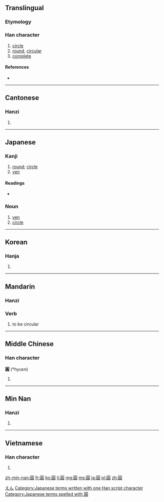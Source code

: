 {{also|圆|円|圎|圜}}
==Translingual==

===Etymology===
{{Han compound|囗|員|c1=s|c2=p|ls=psc}}

===Han character===
{{Han char|rn=31|rad=囗|as=10|sn=13|four=6080<sub>6</sub>|canj=田口月金 (WRBC)|ids=⿴[[囗]][[員]]}}

# [[circle]]
# [[round]], [[circular]]
# [[complete]]

====References====
* {{Han ref|kx=0220.090|dkj=04819|dj=0451.140|hdz=10724.070|uh=5713|ud=22291|bh=B6EA|bd=46826}}

----

==Cantonese==
{{Hani-forms|[[圆]]|[[圓]]}}

===Hanzi===
{{yue-hanzi|jyut=[[jyun4]]|y=yun4|sim=圆}}

# {{defn|lang=yue|sort=囗10}}

----

==Japanese==
{{ja-forms|円|圆|圓}}
===Kanji===
{{ja-kanji|grade=8|rs=囗10|style=ky|shin=円}}

# [[round]]; [[circle]]
# [[yen]]

====Readings====
* {{ja-readings
|on=[[えん]] (en) < [[ゑん]] (wen)
|kun=[[まるい]] (marui)}}

===Noun===
{{ja-noun|ky|hira=えん|rom=en|shin=円}}

# [[yen]]
# [[circle]]

[[Category:ja:Currency|えん]]
[[Category:Japanese terms written with one Han script character]]
[[Category:Japanese terms spelled with 圓]]

----

==Korean==

===Hanja===
{{ko-hanja|hangeul=[[원]]|eumhun=둥글|rv=won|mr=wŏn}}

# {{defn|lang=ko|sort=囗10}}

----

==Mandarin==
{{Hani-forms|[[圆]]|[[圓]]}}

===Hanzi===
{{cmn-hanzi|sim=圆|pin=[[yuán]] ([[yuan2]])|wg=yüan<sup>2</sup>}}

===Verb===
{{cmn-verb|t|pin=yuán|pint=yuan2|tra=圓|sim=圆|rs=囗10}}

# {{context|Beginning Mandarin|lang=cmn|sc=Hant|sort=囗10}} to be circular

----

==Middle Chinese==

===Han character===
'''圓''' (*hyuɛn)<!--the asterisk indicates that this is a reconstructed pronunciation-->

# {{defn|lang=zhx-mid|sort=囗10}}

----
==Min Nan==
{{Hani-forms|[[圆]]|[[圓]]}}

===Hanzi===
{{nan-hanzi|poj=ôan, gôan}}

# {{defn|lang=nan}}

----

==Vietnamese==

===Han character===
{{vi-hantu|[[viên]], [[vin]]|rs=囗10}}

# {{defn|lang=vi|sort=囗10}}

[[zh-min-nan:圓]]
[[fr:圓]]
[[ko:圓]]
[[li:圓]]
[[mg:圓]]
[[ms:圓]]
[[ja:圓]]
[[pl:圓]]
[[zh:圓]]